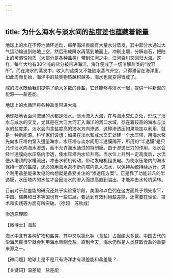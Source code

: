 ```yaml
---
---
---
```

title: 为什么海水与淡水间的盐度差也蕴藏着能量
---




地球上的水在不停地循环运动，每年海洋表面有大量水分蒸发，其中部分水通过大气运动输送到陆地上空，然后形成降水再落到地面上，冲刷土壤，分解岩石，把陆上的可溶性物质（大部分是各种盐类）带到江河之中，江河百川又回归大海。这样，每年大约有30亿吨的盐分被带进海洋，海洋便成了一切溶解盐类的“收容所”。而在海水的蒸发中，收入的盐类又不能随水蒸气升空，只得滞留在海洋里。如此周而复始，海洋中的盐类物质越积越多，海水也就变得很咸了。

咸的海水既给我们提供了绝大多数的食盐，它还能够与淡水一起，提供一种新型的能源——盐差能。

地球上的水循环将各种盐类带进大海



地球陆地表面河流里的水都是淡水。淡水流入大海，在与海水交汇之处，形成了淡水与咸水的交叉，尤其是在大江大河汇入海洋的河口水域，存在着较高的海水与淡水的盐度差。淡水会向含盐度高的海水方向渗透，这种渗透压如果能加以利用，就是一种新能源。科学家们设想：如果在淡水和咸水交汇处建一个水压塔，用海水泵先向水压塔内泵入适量海水，水压塔与淡水间用半透膜隔开，所用的“半透膜”是只允许淡水向海水渗透，而不允许海水通过的特制膜。由于渗透压力的作用，淡水会经半透膜向水压塔内渗透，使水压塔内水位升高。当水位上升到一定高度后，水流便从塔顶的水槽流出，冲击水轮机转动，带动发电机组发电。为使水压塔内的海水保持一定的盐度，还必须用海水泵不断向塔内泵入海水，以保持系统持续运行。这个利用盐差能来发电的构想就是备受关注的“渗透压方案”。正是靠了功能非凡的半透膜，水压塔内的水位才会因淡水的渗入而提高直到溢出，才能冲击水轮机运转。

目前对于盐差能的研究还处于实验室阶段，美国和以色列在这方面处于领先水平，中国、瑞典和日本等国也有一些进展。要达到有效利用盐差能，还需要在理论、技术和实践等方面有所突破。（徐超　苏秋成）

渗透原理图





【微博士】海盐

海水中含有各种矿物和盐类，其中又以氯化钠（食盐）占据绝大多数。中国古代的沿海居民很早就会利用海水熬制食盐。直到今天，海水仍然是人类获取食盐的重要来源之一。

【微问题】地球上是不是只有海洋才有温差能和盐差能？

【关键词】温差能　盐差能
